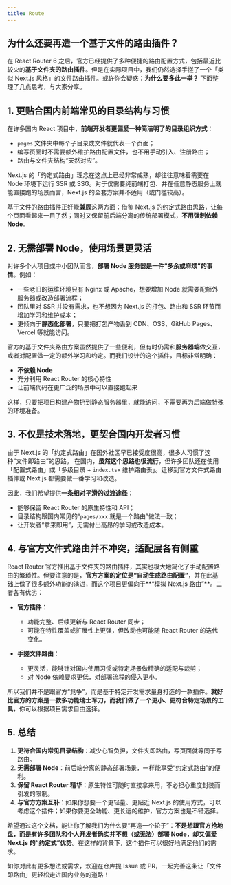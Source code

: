 ```yaml
---
title: Route
---
```



## 为什么还要再造一个基于文件的路由插件？

在 React Router 6 之后，官方已经提供了多种便捷的路由配置方式，包括最近比较火的**基于文件夹的路由插件**。但是在实际项目中，我们仍然选择手搓了一个「类似 Next.js 风格」的文件路由插件。或许你会疑惑：**为什么要多此一举？** 下面整理了几点思考，与大家分享。

## 1. 更贴合国内前端常见的目录结构与习惯

在许多国内 React 项目中，**前端开发者更偏爱一种简洁明了的目录组织方式**：
- `pages` 文件夹中每个子目录或文件就代表一个页面；
- 编写页面时不需要额外维护路由配置文件，也不用手动引入、注册路由；
- 路由与文件夹结构“天然对应”。

Next.js 的「约定式路由」理念在这点上已经非常成熟，却往往意味着需要在 Node 环境下运行 SSR 或 SSG。对于仅需要纯前端打包、并在任意静态服务上就能直接跑的场景而言，Next.js 的全套方案并不适用（或门槛较高）。

基于文件的路由插件正好能**兼顾**这两方面：借鉴 Next.js 的约定式路由思路，让每个页面看起来一目了然；同时又保留前后端分离的传统部署模式，**不用强制依赖 Node**。

## 2. 无需部署 Node，使用场景更灵活

对许多个人项目或中小团队而言，**部署 Node 服务器是一件“多余或麻烦”的事情**。例如：

- 一些老旧的运维环境只有 Nginx 或 Apache，想要增加 Node 就需要配额外服务器或改造部署流程；
- 团队里对 SSR 并没有需求，也不想因为 Next.js 的打包、路由和 SSR 环节而增加学习和维护成本；
- 更倾向于**静态化部署**，只要把打包产物丢到 CDN、OSS、GitHub Pages、Vercel 等就能访问。

官方的基于文件夹路由方案虽然提供了一些便利，但有时仍需和**服务器端**做交互，或者对配置做一定的额外学习和约定。而我们设计的这个插件，目标非常明确：
- **不依赖 Node**
- 充分利用 React Router 的核心特性
- 让前端代码在更广泛的场景中可以直接跑起来

这样，只要把项目构建产物扔到静态服务器里，就能访问，不需要再为后端做特殊的环境准备。

## 3. 不仅是技术落地，更契合国内开发者习惯

由于 Next.js 的「约定式路由」在国外社区早已接受度很高，很多人习惯了这种“文件即路由”的思路。
在国内，**虽然这个思路也很流行**，但许多团队还在使用「配置式路由」或「多级目录 + `index.tsx` 维护路由表」。迁移到官方文件式路由插件或 Next.js 都需要做一番学习和改造。

因此，我们希望提供**一条相对平滑的过渡途径**：
- 能够保留 React Router 的原生特性和 API；
- 目录结构跟国内常见的“`pages/xxx` 就是一个路由”做法一致；
- 让开发者“拿来即用”，无需付出高昂的学习或改造成本。

## 4. 与官方文件式路由并不冲突，适配层各有侧重

React Router 官方推出基于文件夹的路由插件，其实也极大地简化了手动配置路由的繁琐性。但要注意的是，**官方方案的定位是“自动生成路由配置”**，并在此基础上做了很多额外功能的演进，而这个项目更偏向于**“模拟 Next.js 路由”**。二者各有优劣：

- **官方插件**：
  - 功能完整、后续更新与 React Router 同步；
  - 可能在特性覆盖或扩展性上更强，但改动也可能随 React Router 的迭代变化。

- **手搓文件路由**：
  - 更灵活，能够针对国内使用习惯或特定场景做精确的适配与裁剪；
  - 对 Node 依赖要求更低，对部署流程的侵入更小。

所以我们并不是跟官方“竞争”，而是基于特定开发需求量身打造的一款插件。**就好比官方的方案是一款多功能瑞士军刀，而我们做了一个更小、更符合特定场景的工具**，你可以根据项目需求自由选择。

## 5. 总结

1. **更符合国内常见目录结构**：减少心智负担，文件夹即路由，写页面就等同于写路由。
2. **无需部署 Node**：前后端分离的静态部署场景，一样能享受“约定式路由”的便利。
3. **保留 React Router 精华**：原生特性可随时直接拿来用，不必担心重度封装而引发的限制。
4. **与官方方案互补**：如果你想要一个更轻量、更贴近 Next.js 的使用方式，可以考虑这个插件；如果你要更全功能、更长远的维护，官方方案也是不错选择。

希望通过这个文档，能让你了解我们为什么要“再造一个轮子”：**不是想跟官方抢地盘，而是有许多团队和个人开发者确实并不想（或无法）部署 Node，却又偏爱 Next.js 的“约定式”优势**。在这样的背景下，这个插件可以很好地满足他们的需求。

如你对此有更多想法或需求，欢迎在仓库提 Issue 或 PR，一起完善这条让「文件即路由」更轻松走进国内业务的道路！